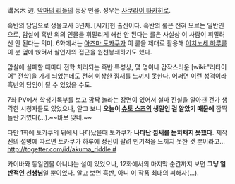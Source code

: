 溝呂木 辺. [[악마의 리들]]의 등장 인물. 성우는 [[사쿠라이 타카히로]].

흑반의 담임으로 생물교사 3년차. [시가]현 출신이다. 흑반의 룰은 전혀 모르는 일반인으로, 암살에 흑반 외의 인물을 휘말리게 해선 안 된다는 룰은 사실상 이 사람이 휘말려선 안 된다는 의미. 6화에서는 [[아즈마 토카쿠]]가 이 룰을 제대로 활용해 [[이치노세 하루]]를 이 분 옆에 앉혀서 살인자의 접근을 원천봉쇄하기도 했다.

암살에 실패할 때마다 전학 처리되는 흑반 특성상, 몇 명이나 갑작스러운 [wiki:"리타이어" 전학]을 가게 되었는데도 전혀 이상한 낌새를 느끼지 못한다. 어쩌면 이런 성격이라 흑반의 담임이 될 수 있었을 수도.

7화 PV에서 학생기록부를 보고 깜짝 놀라는 장면이 있어서 설마 진실을 알아챈 건가 생각한 시청자들도 있었으나, 알고 보니 '''오늘이 [[슈토 스즈]]의 생일인 걸 알았기 때문에''' 깜짝 놀란 거였다(...).~~바보 맞네.~~ 

다만 1화에 토카쿠의 뒤에서 나타났을때 토카쿠가 '''나타난 낌새를 눈치채지 못했다.''' 제작진의 설명에 따르면 토카쿠가 하루에 정신이 팔려 인기척을 느끼지 못한 것 뿐이라고... [[http://togetter.com/id/akuma_riddle #]]

카이바와 동일인물 아니냐는 설이 있었으나, 12화에서의 마지막 순간까지 보면 '''그냥 일반적인 선생님'''일 뿐이었다. 알고 보면 흑반, 아니 이 작품 최대의 피해자(...).
